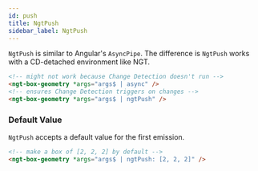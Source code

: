 ```yaml
---
id: push
title: NgtPush
sidebar_label: NgtPush
---
```


`NgtPush` is similar to Angular's `AsyncPipe`. The difference is `NgtPush` works with a CD-detached environment like
NGT.

```html
<!-- might not work because Change Detection doesn't run -->
<ngt-box-geometry *args="args$ | async" />
<!-- ensures Change Detection triggers on changes -->
<ngt-box-geometry *args="args$ | ngtPush" />
```

### Default Value

`NgtPush` accepts a default value for the first emission.

```html
<!-- make a box of [2, 2, 2] by default -->
<ngt-box-geometry *args="args$ | ngtPush: [2, 2, 2]" />
```
